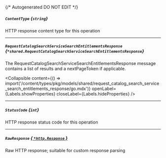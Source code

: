 {/* Autogenerated DO NOT EDIT  */}

##### `ContentType` *{`string`}*
HTTP response content type for this operation

---
##### `RequestCatalogSearchServiceSearchEntitlementsResponse` *{`*shared.RequestCatalogSearchServiceSearchEntitlementsResponse`}*
The RequestCatalogSearchServiceSearchEntitlementsResponse message contains a list of results and a nextPageToken if applicable.

<Collapsible content={() => import('/content/types/pkg/models/shared/request_catalog_search_service_search_entitlements_response/go.mdx')} openLabel={Labels.showProperties} closeLabel={Labels.hideProperties} />


---
##### `StatusCode` *{`int`}*
HTTP response status code for this operation

---
##### `RawResponse` [*{ `*http.Response` }*](https://pkg.go.dev/net/http#Response)
Raw HTTP response; suitable for custom response parsing


